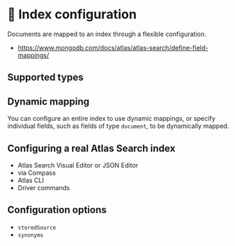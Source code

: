 # 📘 Index configuration

Documents are mapped to an index through a flexible configuration. 

* https://www.mongodb.com/docs/atlas/atlas-search/define-field-mappings/

## Supported types

## Dynamic mapping

You can configure an entire index to use dynamic mappings, or specify individual fields,
such as fields of type `document`, to be dynamically mapped.

## Configuring a real Atlas Search index

  * Atlas Search Visual Editor or JSON Editor
  * via Compass
  * Atlas CLI
  * Driver commands

## Configuration options

  * `storedSource`
  * `synonyms`
